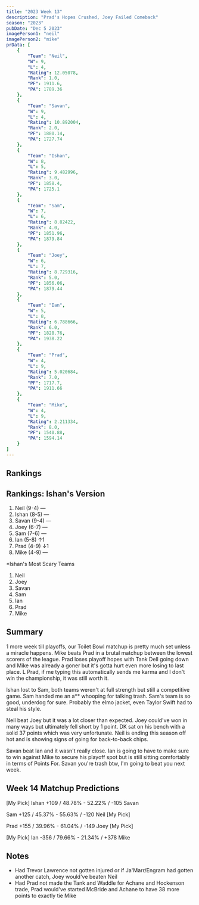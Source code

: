 ```yaml
---
title: "2023 Week 13"
description: "Prad's Hopes Crushed, Joey Failed Comeback"
season: "2023"
pubDate: "Dec 5 2023"
imagePerson1: "neil"
imagePerson2: "mike"
prData: [
    {
        "Team": "Neil",
        "W": 9,
        "L": 4,
        "Rating": 12.05078,
        "Rank": 1.0,
        "PF": 1911.6,
        "PA": 1789.36
    },
    {
        "Team": "Savan",
        "W": 9,
        "L": 4,
        "Rating": 10.892004,
        "Rank": 2.0,
        "PF": 1880.14,
        "PA": 1727.74
    },
    {
        "Team": "Ishan",
        "W": 8,
        "L": 5,
        "Rating": 9.482996,
        "Rank": 3.0,
        "PF": 1858.4,
        "PA": 1725.1
    },
    {
        "Team": "Sam",
        "W": 7,
        "L": 6,
        "Rating": 8.82422,
        "Rank": 4.0,
        "PF": 1851.96,
        "PA": 1879.84
    },
    {
        "Team": "Joey",
        "W": 6,
        "L": 7,
        "Rating": 8.729316,
        "Rank": 5.0,
        "PF": 1856.06,
        "PA": 1879.44
    },
    {
        "Team": "Ian",
        "W": 5,
        "L": 8,
        "Rating": 6.788666,
        "Rank": 6.0,
        "PF": 1828.76,
        "PA": 1938.22
    },
    {
        "Team": "Prad",
        "W": 4,
        "L": 9,
        "Rating": 5.020684,
        "Rank": 7.0,
        "PF": 1717.7,
        "PA": 1911.66
    },
    {
        "Team": "Mike",
        "W": 4,
        "L": 9,
        "Rating": 2.211334,
        "Rank": 8.0,
        "PF": 1540.88,
        "PA": 1594.14
    }
]
---
```



## Rankings

<PowerRankingTable client:load data={frontmatter.prData} />

## Rankings: Ishan's Version

1. Neil (9-4) —
2. Ishan (8-5) — 
3. Savan (9-4) —
4. Joey (6-7) —
5. Sam (7-6) —
6. Ian (5-8) ↑1
7. Prad (4-9) ↓1
8. Mike (4-9) —

*Ishan's Most Scary Teams

1. Neil
2. Joey
3. Savan
4. Sam
5. Ian
6. Prad
7. Mike

## Summary

1 more week till playoffs, our Toilet Bowl matchup is pretty much set unless a miracle happens. Mike beats Prad in a brutal matchup between the
lowest scorers of the league. Prad loses playoff hopes with Tank Dell going down and Mike was already a goner but it's gotta hurt even more losing
to last place. L Prad, if me typing this automatically sends me karma and I don't win the championship, it was still worth it.

Ishan lost to Sam, both teams weren't at full strength but still a competitive game. Sam handed me an a** whooping for talking trash. Sam's team is
so good, underdog for sure. Probably the elmo jacket, even Taylor Swift had to steal his style.

Neil beat Joey but it was a lot closer than expected. Joey could've won in many ways but ultimately fell short by 1 point. DK sat on his bench with 
a solid 37 points which was very unfortunate. Neil is ending this season off hot and is showing signs of going for back-to-back chips.

Savan beat Ian and it wasn't really close. Ian is going to have to make sure to win against Mike to secure his playoff spot but is still sitting
comfortably in terms of Points For. Savan you're trash btw, I'm going to beat you next week.

## Week 14 Matchup Predictions

[My Pick] Ishan +109 / 48.78% - 52.22% / -105 Savan

Sam +125 / 45.37% - 55.63% / -120 Neil [My Pick]

Prad +155 / 39.96% - 61.04% / -149 Joey [My Pick]

[My Pick] Ian -356 / 79.66% - 21.34% / +378 Mike

## Notes

* Had Trevor Lawrence not gotten injured or if Ja'Marr/Engram had gotten another catch, Joey would've beaten Neil
* Had Prad not made the Tank and Waddle for Achane and Hockenson trade, Prad would've started McBride and Achane to have 38 more points to exactly tie Mike